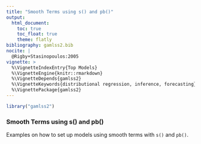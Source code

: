 ```yaml
---
title: "Smooth Terms using s() and pb()"
output:
  html_document:
    toc: true
    toc_float: true
    theme: flatly
bibliography: gamlss2.bib
nocite: |
  @Rigby+Stasinopoulos:2005
vignette: >
  %\VignetteIndexEntry{Top Models}
  %\VignetteEngine{knitr::rmarkdown}
  %\VignetteDepends{gamlss2}
  %\VignetteKeywords{distributional regression, inference, forecasting}
  %\VignettePackage{gamlss2}
---
```


```r
library("gamlss2")
```

### Smooth Terms using s() and pb()

Examples on how to set up models using smooth terms with `s()` and `pb()`.

